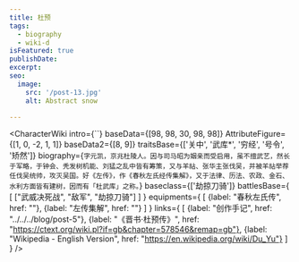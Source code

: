 ```yaml
---
title: 杜预
tags:
  - biography
  - wiki-d
isFeatured: true
publishDate:
excerpt:
seo:
  image:
    src: '/post-13.jpg'
    alt: Abstract snow

---
```



<CharacterWiki
  intro={``}
  baseData={[98, 98, 30, 98, 98]}
  AttributeFigure={[1, 0, -2, 1, 1]}
  baseData2={[8, 9]}
  traitsBase={['关中', '武库*', '穷经', '号令', '矫然']}
  biography={`字元凯，京兆杜陵人。因与司马昭为姻亲而受启用，虽不擅武艺，然长于军略，于钟会、秃发树机能、刘猛之乱中皆有筹策，又与羊祜、张华主张伐吴，并被羊祜举荐任伐吴统帅，攻灭吴国。好《左传》，作《春秋左氏经传集解》，又于法律、历法、农政、金石、水利方面皆有建树，因而有「杜武库」之称。`}
  baseclass={['劫掠刀骑']}
  battlesBase={
    [
      ["武威决死战", "敌军", "劫掠刀骑"]
    ]
  }
  equipments={
    [
      {label: "春秋左氏传", href: ""},
      {label: "左传集解", href: ""}
    ]
  }
  links={
    [
      {label: "创作手记", href: "../../../blog/post-5"},
      {label: "《晋书·杜预传》", href: "https://ctext.org/wiki.pl?if=gb&chapter=578546&remap=gb"},
      {label: "Wikipedia - English Version", href: "https://en.wikipedia.org/wiki/Du_Yu"}
    ]
  }
/>
